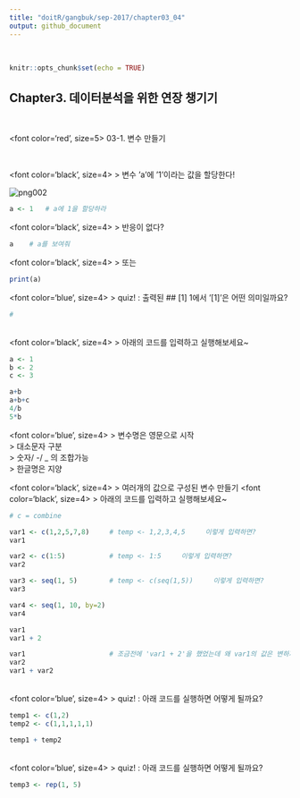 ```yaml
---
title: "doitR/gangbuk/sep-2017/chapter03_04"
output: github_document
---
```

<br> 

```r
knitr::opts_chunk$set(echo = TRUE)
```

## Chapter3. 데이터분석을 위한 연장 챙기기  
<p> <br> 
 
<font color='red', size=5> 
03-1. 변수 만들기  
</font>

<br> 

<font color='black', size=4>  > 변수 'a'에 '1'이라는 값을 할당한다! </font>
 
![png002](002.png)
<br>

```r
a <- 1   # a에 1을 할당하라
```

<font color='black', size=4>  > 반응이 없다? </font>

```r
a    # a를 보여줘
```

<font color='black', size=4>  > 또는 </font>

```r
print(a)    
```

<font color='blue', size=4>  > quiz! : 출력된 ## [1] 1에서 '[1]'은 어떤 의미일까요? </font>
```r
#
```
<br>
<font color='black', size=4>  > 아래의 코드를 입력하고 실행해보세요~ </font>
```r
a <- 1
b <- 2
c <- 3

a+b
a+b+c
4/b
5*b
```

<font color='blue', size=4>  > 변수명은 영문으로 시작 <br> > 대소문자 구분<br> > 숫자/ -/ _ 의 조합가능<br> > 한글명은 지양 </font>
<br> 

<font color='black', size=4>  > 여러개의 값으로 구성된 변수 만들기 </font>
<font color='black', size=4>  > 아래의 코드를 입력하고 실행해보세요~ </font>
```r
# c = combine 

var1 <- c(1,2,5,7,8)     # temp <- 1,2,3,4,5     이렇게 입력하면?
var1

var2 <- c(1:5)           # temp <- 1:5     이렇게 입력하면?
var2

var3 <- seq(1, 5)        # temp <- c(seq(1,5))     이렇게 입력하면?
var3

var4 <- seq(1, 10, by=2)
var4

var1
var1 + 2

var1                     # 조금전에 'var1 + 2'을 했었는데 왜 var1의 값은 변하지 않고 그대로일까?
var2
var1 + var2
```
<br>
<font color='blue', size=4>  > quiz! : 아래 코드를 실행하면 어떻게 될까요? </font>
```r
temp1 <- c(1,2)
temp2 <- c(1,1,1,1,1)

temp1 + temp2
```
<br>
<font color='blue', size=4>  > quiz! : 아래 코드를 실행하면 어떻게 될까요? </font>
```r
temp3 <- rep(1, 5)
```
